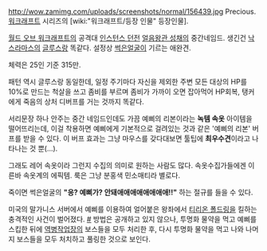 http://wow.zamimg.com/uploads/screenshots/normal/156439.jpg
Precious. [[워크래프트]] 시리즈의 [wiki:"워크래프트/등장 인물" 등장인물].

[[월드 오브 워크래프트]]의 공격대 [[인스턴스 던전]] [[얼음왕관 성채]]의 중간네임드. 생긴건 [[낙스라마스]]의 [[글루스]]랑 똑같다. 설정상 [[썩은얼굴]]이 기르는 애완견.

체력은 25인 기준 315만.

패턴 역시 글루스랑 동일한데, 일정 주기마다 자신을 제외한 주변 모든 대상의 HP를 10%로 만드는 척살을 쓰고 좀비를 부르며 좀비가 가까이 오면 잡아먹어 HP회복, 탱커에게 죽음의 상처 디버프를 거는 것까지 똑같다. 

서리문장 하나 안주는 중간 네임드인데도 가끔 예삐의 리본이라는 '''녹템 속옷''' 아이템을 떨어뜨리는데, 이걸 착용하면 예삐에게 기본적으로 걸려있는 것과 같은 '예삐의 리본' 버프를 받을 수 있다. 이 버프 효과는 그냥 마우스를 갖다대보면 툴팁에 '''최우수견'''이라고 나타나는 것 뿐(...).

그래도 레어 속옷이라 그런지 수집의 의미로 원하는 사람도 많다. 속옷수집가들에겐 이른바 속옷계의 에픽템. 룩은 그냥 분홍색 민소매티라 별로다. 

죽이면 썩은얼굴의 '''"응? 예삐가? 안돼애애애애애애애애!!"''' 하는 절규를 들을 수 있다.

미국의 말가니스 서버에서 예삐를 이용하여 얼어붙은 왕좌에서 [[티리온 폴드링]]을 킬하는 충격적인 사건이 벌어졌다. [http://www.youtube.com/watch?v=onWY4Q0hIjU #] 방법은 공개하고 있지 않으나, 투명화 물약을 먹고 예삐를 스킵한 뒤에 [[역병작업장]]의 보스들을 모두 처리한 후, 다시 투명화 물약을 먹고 나와 나머지 보스들을 모두 처치하고 풀링한 것으로 보인다.
